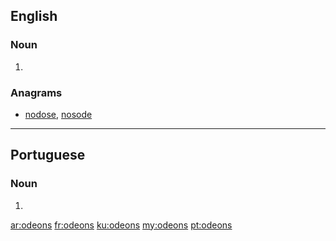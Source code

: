 ==English==

===Noun===
{{head|en|plural}}

# {{plural of|odeon|lang=en}}

===Anagrams===
* [[nodose#English|nodose]], [[nosode#English|nosode]]

----

==Portuguese==

===Noun===
{{head|pt|plural|g=m}}

# {{plural of|odeom|lang=pt}}

[[ar:odeons]]
[[fr:odeons]]
[[ku:odeons]]
[[my:odeons]]
[[pt:odeons]]